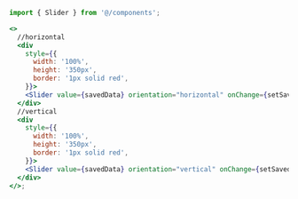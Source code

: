 ```jsx
import { Slider } from '@/components';

<>
  //horizontal
  <div
    style={{
      width: '100%',
      height: '350px',
      border: '1px solid red',
    }}>
    <Slider value={savedData} orientation="horizontal" onChange={setSavedData} />
  </div>
  //vertical
  <div
    style={{
      width: '100%',
      height: '350px',
      border: '1px solid red',
    }}>
    <Slider value={savedData} orientation="vertical" onChange={setSavedData} />
  </div>
</>;
```
